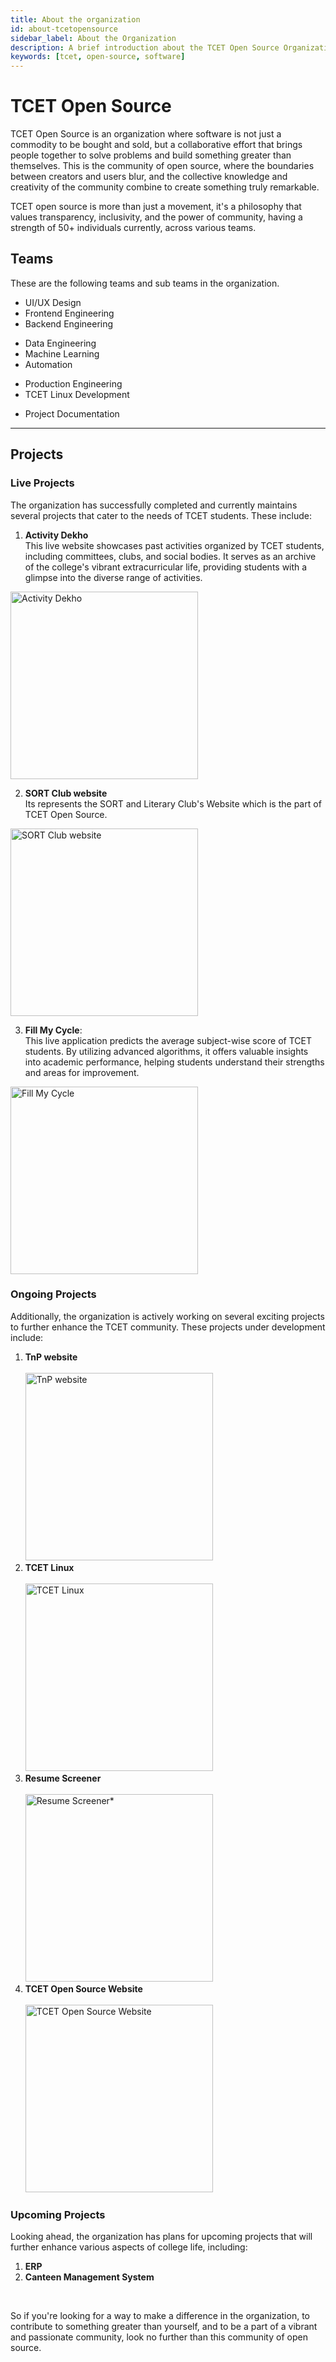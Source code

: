```yaml
---
title: About the organization
id: about-tcetopensource
sidebar_label: About the Organization
description: A brief introduction about the TCET Open Source Organization
keywords: [tcet, open-source, software]
---
```


# TCET Open Source

TCET Open Source is an organization where software is not just a commodity to be bought and sold, but a collaborative effort that brings people together to solve problems and build something greater than themselves. This is the community of open source, where the boundaries between creators and users blur, and the collective knowledge and creativity of the community combine to create something truly remarkable. 

TCET open source is more than just a movement, it's a philosophy that values transparency, inclusivity, and the power of community, having a strength of 50+ individuals currently, across various teams.

## Teams
These are the following teams and sub teams in the organization.



<Tabs>
  <TabItem value="Web Team" attributes={{className: styles.unique}}>
    <ul>
      <li>UI/UX Design</li>
      <li>Frontend Engineering</li>
      <li>Backend Engineering</li>
    </ul>
  </TabItem>
  <TabItem value="AI Team" attributes={{className: styles.unique}}>
    <ul>
      <li>Data Engineering</li>
      <li>Machine Learning</li>
      <li>Automation</li>
    </ul>
  </TabItem>
  <TabItem value="DevOps Team" attributes={{className: styles.unique}}>
    <ul>
      <li>Production Engineering</li>
      <li>TCET Linux Development</li>
    </ul>
  </TabItem>
  <TabItem value="Documentation Team" attributes={{className: styles.unique}}>
    <ul>
      <li>Project Documentation</li>
    </ul>
  </TabItem>
</Tabs>

---

## Projects

### Live Projects
The organization has successfully completed and currently maintains several projects that cater to the needs of TCET students. These include:

1. **Activity Dekho** <br/>This live website showcases past activities organized by TCET students, including committees, clubs, and social bodies. It serves as an archive of the college's vibrant extracurricular life, providing students with a glimpse into the diverse range of activities.
<img alt="Activity Dekho" width="300" src="https://user-images.githubusercontent.com/104899687/273162337-3806613a-4556-4cb6-9b9e-e79a220473fb.png" />

2. **SORT Club website** <br/>Its represents the SORT and Literary Club's Website which is the part of TCET Open Source.
<img alt="SORT Club website" width="300" src="https://github.com/tcet-opensource/documentation/assets/104899687/1a28659e-4947-4b36-a185-202928872bae" />

3. **Fill My Cycle**: <br/>This live application predicts the average subject-wise score of TCET students. By utilizing advanced algorithms, it offers valuable insights into academic performance, helping students understand their strengths and areas for improvement.
<img alt="Fill My Cycle" width="300" src="https://github.com/tcet-opensource/documentation/assets/104899687/7def9907-b3f0-4479-a041-37f5152e850d" />

### Ongoing Projects
Additionally, the organization is actively working on several exciting projects to further enhance the TCET community. These projects under development include:

1. **TnP website**<br/>
<br/><img alt="TnP website" width="300" src="https://github.com/tcet-opensource/documentation/assets/104899687/e342f6cd-2acd-4c95-9646-7c88558bf659" />
2. **TCET Linux**<br/>
<br/><img alt="TCET Linux" width="300" src="https://github-production-user-asset-6210df.s3.amazonaws.com/104899687/274179751-4a427b5d-0363-4d37-baa2-d57333b00054.png" />
3. **Resume Screener**<br/>
<br/><img alt="Resume Screener*" width="300" src="https://github.com/tcet-opensource/documentation/assets/104899687/a0b56daf-f18e-4da2-a669-adf783a53598" />
4. **TCET Open Source Website**<br/>
<br/><img alt="TCET Open Source Website" width="300" src="https://github-production-user-asset-6210df.s3.amazonaws.com/104899687/274300238-d2975440-46f3-49b9-9576-f0db2f987845.png" />

### Upcoming Projects
Looking ahead, the organization has plans for upcoming projects that will further enhance various aspects of college life, including:

1. **ERP**
2. **Canteen Management System**

<br />




<Admonition type="tip" icon="📢" title="ANNOUCEMENT">
    <p>
        So if you're looking for a way to make a difference in the organization, to contribute to something greater than yourself, and to be a part of a vibrant and passionate community, look no further than this community of open source.
    </p>
</Admonition>
